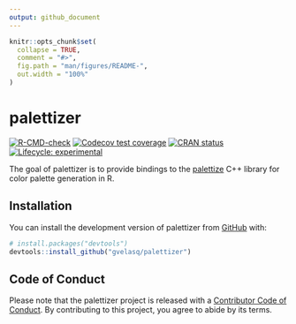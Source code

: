 ```yaml
---
output: github_document
---
```


<!-- README.md is generated from README.Rmd. Please edit that file -->

```r
knitr::opts_chunk$set(
  collapse = TRUE,
  comment = "#>",
  fig.path = "man/figures/README-",
  out.width = "100%"
)
```

# palettizer

<!-- badges: start -->
[![R-CMD-check](https://github.com/gvelasq/palettizer/workflows/R-CMD-check/badge.svg)](https://github.com/gvelasq/palettizer/actions)
[![Codecov test coverage](https://codecov.io/gh/gvelasq/palettizer/branch/main/graph/badge.svg)](https://app.codecov.io/gh/gvelasq/palettizer?branch=main)
[![CRAN status](https://www.r-pkg.org/badges/version/palettizer)](https://CRAN.R-project.org/package=palettizer)
[![Lifecycle: experimental](https://img.shields.io/badge/lifecycle-experimental-orange.svg)](https://lifecycle.r-lib.org/articles/stages.html#experimental)
<!-- badges: end -->

The goal of palettizer is to provide bindings to the [palettize](https://github.com/gvlsq/palettize) C++ library for color palette generation in R.

## Installation

You can install the development version of palettizer from [GitHub](https://github.com/) with:

``` r
# install.packages("devtools")
devtools::install_github("gvelasq/palettizer")
```

## Code of Conduct

Please note that the palettizer project is released with a [Contributor Code of Conduct](https://gvelasq.github.io/palettizer/CODE_OF_CONDUCT.html). By contributing to this project, you agree to abide by its terms.

